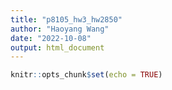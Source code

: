 ```yaml
---
title: "p8105_hw3_hw2850"
author: "Haoyang Wang"
date: "2022-10-08"
output: html_document
---
```


```r
knitr::opts_chunk$set(echo = TRUE)
```

